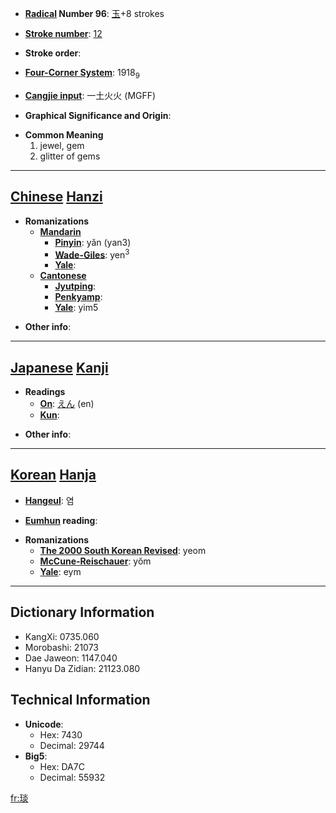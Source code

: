 * '''[[Wiktionary:Chinese radical index| Radical]] Number 96''': [[Wiktionary:Chinese radical index 玉|玉]]+8 strokes

* '''[[Wiktionary:Chinese total strokes index|Stroke number]]''': [[Wiktionary:Chinese total strokes index 12|12]]

* '''Stroke order''': 

* '''[[Wiktionary:Chinese four corner index|Four-Corner System]]''': 1918<sub>9</sub>

* '''[[Wiktionary:Chinese Cangjie index|Cangjie input]]''': 一土火火 (MGFF)

* '''Graphical Significance and Origin''': 

* '''Common Meaning'''
*#jewel, gem
*# glitter of gems


----

== [[Chinese]] [[Hanzi]] ==

* '''Romanizations'''
** '''[[Mandarin]]'''
*** '''[[Pinyin]]''': yǎn (yan3)
*** '''[[Wade-Giles]]''': yen<sup>3</sup>
*** '''[[Yale]]''': 
** '''[[Cantonese]]'''
*** '''[[Jyutping]]''':
*** '''[[Penkyamp]]''': 
*** '''[[Yale]]''': yim5

* '''Other info''': 

----

== [[Japanese]] [[Kanji]] ==

* '''Readings'''
** '''[[On]]''': [[えん]] (en)
** '''[[Kun]]''': 

* '''Other info''':  

----

== [[Korean]] [[Hanja]] ==

* '''[[Hangeul]]''': 염

* '''[[Eumhun]] reading''': 

* '''Romanizations'''
** '''[[The 2000 South Korean Revised Romanization|The 2000 South Korean Revised]]''': yeom
** '''[[McCune-Reischauer]]''': yŏm
** '''[[Yale]]''': eym

----

== Dictionary Information ==

* KangXi: 0735.060
* Morobashi: 21073
* Dae Jaweon: 1147.040
* Hanyu Da Zidian: 21123.080

== Technical Information ==

* '''Unicode''':
** Hex: 7430
** Decimal: 29744
* '''Big5''':
** Hex: DA7C
** Decimal: 55932

[[fr:琰]]